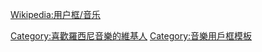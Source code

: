 {{Userbox
  |id=[[File:Rossini-portrait-0.jpg|50px]]
  |id-c=Coffee
  |info=這個用戶喜歡聽'''[[羅西尼]]'''的作品。
  |info-c=#FFA500
  |info-s=10
  |border-c=black
}}
<includeonly>[[Category:喜歡羅西尼音樂的維基人]]</includeonly><noinclude>
{{Clear}}

[[Wikipedia:用户框/音乐]]
[[Category:音樂用戶框模板]]</noinclude>